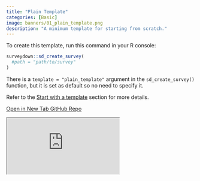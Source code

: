 ```yaml
---
title: "Plain Template"
categories: [Basic]
image: banners/01_plain_template.png
description: "A minimum template for starting from scratch."
---
```


To create this template, run this command in your R console:

```r
surveydown::sd_create_survey(
  #path = "path/to/survey"
)
```

There is a `template = "plain_template"` argument in the `sd_create_survey()` function, but it is set as default so no need to specify it.

Refer to the [Start with a template](/docs/getting-started.html#start-with-a-template) section for more details.

<div class="button-container">
  <a href="https://surveydown.shinyapps.io/plain_template/" class="template-button" target="_blank">
    <i class="fas fa-external-link-alt"></i> Open in New Tab
  </a>
  <a href="https://github.com/surveydown-dev/templates" class="template-button" target="_blank">
    <i class="fab fa-github"></i> GitHub Repo
  </a>
</div>

<div class="template-iframe-container">
<iframe src="https://surveydown.shinyapps.io/plain_template/" class="template-iframe"></iframe>
</div>